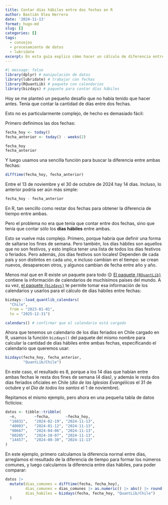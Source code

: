 ```yaml
---
title: Contar días hábiles entre dos fechas en R
author: Bastián Olea Herrera
date: '2024-11-13'
format: hugo-md
slug: []
categories: []
tags:
  - consejos
  - procesamiento de datos
  - lubridate
excerpt: En esta guía explico cómo hacer un cálculo de diferencia entre fechas, o conteo entre de días entre dos fechas, ya sea entre días corridos o solamente considerando los días hábiles.
---
```



```r
#| message: false
library(dplyr) # manipulación de datos
library(lubridate) # trabajar con fechas
library(RQuantLib) # paquete con calendarios
library(bizdays) # paquete para contar días hábiles
```


Hoy se me planteó un pequeño desafío que no había tenido que hacer antes. Tenía que contar la cantidad de días entre dos fechas.

Esto no es particularmente complejo, de hecho es demasiado fácil:

Primero definimos las dos fechas:

```r
fecha_hoy <- today()
fecha_anterior <- today() - weeks(2)

fecha_hoy
fecha_anterior
```

Y luego usamos una sencilla función para buscar la diferencia entre ambas fechas:

```r
difftime(fecha_hoy, fecha_anterior)
```

Entre el 13 de noviembre y el 30 de octubre de 2024 hay 14 días. Incluso, lo anterior podría ser aún más simple:

```r
fecha_hoy - fecha_anterior
```

En R, tan sencillo como restar dos fechas para obtener la diferencia de tiempo entre ambas. 

Pero el problema no era que tenía que contar entre dos fechas, sino que tenía que contar sólo los **días hábiles** entre ambas.

Esto se vuelve más complejo. Primero, porque habría que definir una forma de saltarse los fines de semana. Pero también, los días hábiles son aquellos que no son festivos, y esto implica tener una lista de todos los días festivos o feriados. Pero además, ¡los días festivos son locales! Dependen de cada país y son distintos en cada uno, e incluso cambian en el tiempo: se crean nuevos, desaparecen otros, y algunos cambian de fecha entre año y año.

Menos mal que en R existe un paquete para todo 😌 [El paquete `{RQuantLib}`](https://github.com/eddelbuettel/rquantlib) contiene la información de calendarios de muchísimos países del mundo. A su vez, [el paquete `{bizdays}`](http://wilsonfreitas.github.io/R-bizdays/) te permite tomar esa información de los calendarios y usarlos para el cálculo de días hábiles entre fechas:


```r
bizdays::load_quantlib_calendars(
  "Chile", 
  from = "2023-01-01",
  to = "2025-12-31")

calendars() # confirmar que el calendario está cargado
```

Ahora que tenemos un calendario de los días feriados en Chile cargado en R, usamos la función `bizdays()` del paquete del mismo nombre para calcular la cantidad de días hábiles entre ambas fechas, especificando el calendario que queremos usar:

```r
bizdays(fecha_hoy, fecha_anterior, 
        "QuantLib/Chile")
```

En este caso, el resultado es 8, porque a los 14 días que habían entre ambas fechas le resta dos fines de semana (4 días), y además le resta dos días feriados oficiales en Chile (_día de las Iglesias Evangélicas_ el 31 de octubre y el _Día de todos los santos_ el 1 de noviembre).

Repitamos el mismo ejemplo, pero ahora en una pequeña tabla de datos ficticios:

```r
datos <- tibble::tribble(
  ~n,        ~fecha,       ~fecha_hoy,
  "16831",   "2024-02-19", "2024-11-13",
  "40003",   "2024-01-12", "2024-11-13",
  "90667",   "2024-04-06", "2024-11-13",
  "80205",   "2024-10-07", "2024-11-13",
  "14457",   "2024-08-30", "2024-11-13"
)
```

En este ejemplo, primero calculamos la diferencia normal entre días, arreglamos el resultado de la diferencia de tiempo para formar los números comunes, y luego calculamos la diferencia entre días hábiles, para poder comparar:

```r
datos |> 
  mutate(dias_comunes = difftime(fecha, fecha_hoy), 
         dias_comunes = dias_comunes |> as.numeric() |> abs() |> round(0),
         dias_habiles = bizdays(fecha, fecha_hoy, "QuantLib/Chile")
  )
```


